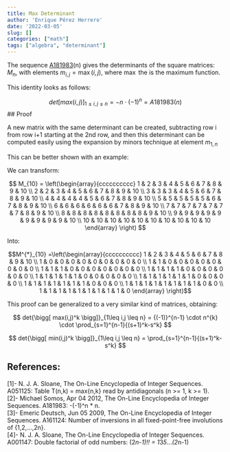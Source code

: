 ```yaml
---
title: Max Determinant
author: 'Enrique Pérez Herrero'
date: '2022-03-05'
slug: []
categories: ["math"]
tags: ["algebra", "determinant"]
---
```


The sequence [A181983](https://oeis.org/A181983)(n) gives the determinants of
the square matrices: $M_{n}$,  with elements $m_{i,j}= \max(i,j)$, where $\max$
the is the maximum function.

This identity looks as follows:

$$ det{\bigg[ max(i,j) \bigg] }_{1\leq i,j \leq n} = -n \cdot {(-1)}^{n} = A181983(n) $$
## Proof

A new matrix with the same determinant can be created, subtracting row i from
row i+1 starting at the 2nd row, and then this determinant can be computed
easily using the expansion by minors technique at element $m_{1,n}$

This can be better shown with an example:

We can transform:

$$ M_{10} = \left(\begin{array}{cccccccccc} 
1 & 2 & 3 & 4 & 5 & 6 & 7 & 8 & 9 & 10 \\
2 & 2 & 3 & 4 & 5 & 6 & 7 & 8 & 9 & 10 \\
3 & 3 & 3 & 4 & 5 & 6 & 7 & 8 & 9 & 10 \\
4 & 4 & 4 & 4 & 5 & 6 & 7 & 8 & 9 & 10 \\
5 & 5 & 5 & 5 & 5 & 6 & 7 & 8 & 9 & 10 \\
6 & 6 & 6 & 6 & 6 & 6 & 7 & 8 & 9 & 10 \\
7 & 7 & 7 & 7 & 7 & 7 & 7 & 8 & 9 & 10 \\
8 & 8 & 8 & 8 & 8 & 8 & 8 & 8 & 9 & 10 \\
9 & 9 & 9 & 9 & 9 & 9 & 9 & 9 & 9 & 10 \\
10 & 10 & 10 & 10 & 10 & 10 & 10 & 10 & 10 & 10
\end{array} \right) $$

Into:

$$M^{*}_{10} =\left(\begin{array}{cccccccccc}
1 & 2 & 3 & 4 & 5 & 6 & 7 & 8 & 9 & 10 \\
1 & 0 & 0 & 0 & 0 & 0 & 0 & 0 & 0 & 0 \\
1 & 1 & 0 & 0 & 0 & 0 & 0 & 0 & 0 & 0 \\
1 & 1 & 1 & 0 & 0 & 0 & 0 & 0 & 0 & 0 \\
1 & 1 & 1 & 1 & 0 & 0 & 0 & 0 & 0 & 0 \\
1 & 1 & 1 & 1 & 1 & 0 & 0 & 0 & 0 & 0 \\
1 & 1 & 1 & 1 & 1 & 1 & 0 & 0 & 0 & 0 \\
1 & 1 & 1 & 1 & 1 & 1 & 1 & 0 & 0 & 0 \\
1 & 1 & 1 & 1 & 1 & 1 & 1 & 1 & 0 & 0 \\
1 & 1 & 1 & 1 & 1 & 1 & 1 & 1 & 1 & 0 \end{array} \right)$$

This proof can be generalized to a very similar kind of matrices, obtaining:

$$ det{\bigg[ max(i,j)^k \bigg]}_{1\leq i,j \leq n} = {(-1)}^{n-1} \cdot n^{k} \cdot \prod_{s=1}^{n-1}{(s+1)^k-s^k} $$

$$ det{\bigg[ min(i,j)^k \bigg]}_{1\leq i,j \leq n} = \prod_{s=1}^{n-1}{(s+1)^k-s^k} $$

## References:
[1]- N. J. A. Sloane, The On-Line Encyclopedia of Integer Sequences. A051125: Table T(n,k) = max{n,k} read by antidiagonals (n >= 1, k >= 1).    
[2]- Michael Somos, Apr 04 2012, The On-Line Encyclopedia of Integer Sequences. A181983: -(-1)^n * n.    
[3]- Emeric Deutsch, Jun 05 2009, The On-Line Encyclopedia of Integer Sequences. A161124: Number of inversions in all fixed-point-free involutions of {1,2,...,2n}.    
[4]- N. J. A. Sloane, The On-Line Encyclopedia of Integer Sequences. A001147: Double factorial of odd numbers: (2*n-1)!! = 1*3*5*...*(2*n-1)    

